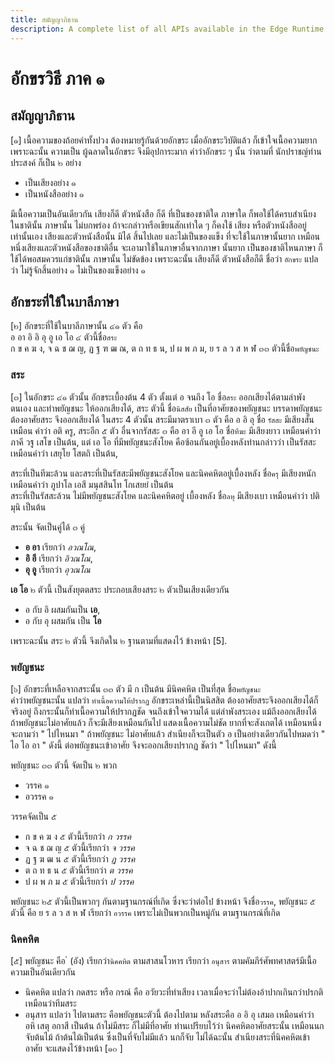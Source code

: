 ```yaml
---
title: สมัญญาภิธาน
description: A complete list of all APIs available in the Edge Runtime.
---
```


# อักขรวิธี ภาค ๑

## สมัญญาภิธาน

[๑] เนื้อความของถ้อยคําทั้งปวง ต้องหมายรู้กันด้วยอักขระ เมื่ออักขระวิบัติแล้ว ก็เข้าใจเนื้อความยาก
เพราะฉะนั้น ความเป็น ผู้ฉลาดในอักขระ จึงมีอุปการะมาก
คําว่าอักขระ ๆ นั้น ว่าตามที่ นักปราชญ์ท่านประสงค์ ก็เป็น ๒ อย่าง

- เป็นเสียงอย่าง ๑
- เป็นหนังสืออย่าง ๑

มีเนื้อความเป็นอันเดียวกัน เสียงก็ดี ตัวหนังสือ ก็ดี ที่เป็นของชาติใด ภาษาใด ก็พอใช้ได้ครบสําเนียง ในชาตินั้น ภาษานั้น ไม่บกพร่อง
ถ้าจะกล่าวหรือเขียนสักเท่าใด ๆ ก็คงใช้ เสียง หรือตัวหนังสืออยู่เท่านั้นเอง เสียงและตัวหนังสือนั้น มิได้ สิ้นไปเลย และไม่เป็นของแข็ง ที่จะใช้ในภาษานั้นยาก
เหมือนหนึ่งเสียงและตัวหนังสือของชาติอื่น จะเอามาใช้ในภาษาอื่นจากภาษา นั้นยาก เป็นของชาติไหนภาษา ก็ใช้ได้พอสมควรแก่ชาตินั้น ภาษานั้น ไม่ขัดข้อง
เพราะฉะนั้น เสียงก็ดี ตัวหนังสือก็ดี ชื่อว่า `อักขระ` แปลว่า ไม่รู้จักสิ้นอย่าง ๑ ไม่เป็นของแข็งอย่าง ๑

## อักขระที่ใช้ในบาลีภาษา

[๒] อักขระที่ใช้ในบาลีภาษานั้น ๔๑ ตัว คือ  
อ อา อิ อิ อุ อู เอ โอ ๔ ตัวนี้ชื่อ`สระ`  
ก ข ค ฆ ง, จ ฉ ช ฌ ญ, ฏ ฐ ฑ ฒ ณ, ต ถ ท ธ น, ป ผ พ ภ ม, ย ร ล ว ส ห ฬ ๓๓ ตัวนี้ชื่อ`พยัญชนะ`

### สระ

[๓] ในอักขระ ๔๑ ตัวนั้น อักขระเบื้องต้น 4 ตัว ตั้งแต่ อ จนถึง โอ ชื่อ`สระ` ออกเสียงได้ตามลําพังตนเอง และทําพยัญชนะ ให้ออกเสียงได้,
สระ ตัวนี้ ชื่อ`นิสสัย` เป็นที่อาศัยของพยัญชนะ บรรดาพยัญชนะ ต้องอาศัยสระ จึงออกเสียงได้
ในสระ 4 ตัวนั้น สระมีมาตราเบา ๓ ตัว คือ อ อิ อุ ชื่อ `รัสสะ` มีเสียงสั้น เหมือน คําว่า อติ ครู,
สระอีก ๕ ตัว อื่นจากรัสสะ ๓ คือ อา อี อู เอ โอ ชื่อ`ทีฆะ` มีเสียงยาว เหมือนคําว่า ภาคี วฐู เสโข เป็นต้น,
แต่ เอ โอ ที่มีพยัญชนะสังโยค คือซ้อนกันอยู่เบื้องหลังท่านกล่าวว่า เป็นรัสสะ
เหมือนคําว่า เสยุโย โสตถิ เป็นต้น,

สระที่เป็นทีฆะล้วน และสระที่เป็นรัสสะมีพยัญชนะสังโยค และนิคคหิตอยู่เบื้องหลัง ชื่อ`ครุ` มีเสียงหนัก เหมือนคําว่า ภูปาโล เอสี มนุสสินโท โกเสยยํ เป็นต้น  
สระที่เป็นรัสสะล้วน ไม่มีพยัญชนะสังโยค และนิคคหิตอยู่ เบื้องหลัง ชื่อ`ลหุ` มีเสียงเบา เหมือนคําว่า ปติ มุนิ เป็นต้น

สระนั้น จัดเป็นคู่ได้ ๓ คู่

- **อ อา** เรียกว่า _อวณโณ_,
- **อิ อี** เรียกว่า _อิวณโณ_,
- **อุ อู** เรียกว่า _อุวณโณ_

**เอ โอ** ๒ ตัวนี้ เป็นสังยุตตสระ ประกอบเสียงสระ ๒ ตัวเป็นเสียงเดียวกัน

- อ กับ อิ ผสมกันเป็น **เอ**,
- อ กับ อุ ผสมกัน เป็น **โอ**

เพราะฉะนั้น สระ ๒ ตัวนี้ จึงเกิดใน ๒ ฐานตามที่แสดงไว้ ข้างหน้า [5].

### พยัญชนะ

[๖] อักขระที่เหลือจากสระนั้น ๓๓ ตัว มี ก เป็นต้น มีนิคคหิต เป็นที่สุด ชื่อ`พยัญชนะ`  
คําว่าพยัญชนะนั้น แปลว่า `ทําเนื้อความให้ปรากฏ` อักขระเหล่านี้เป็นนิสสิต ต้องอาศัยสระจึงออกเสียงได้ก็จริงอยู่
ถึงกระนั้นก็ทําเนื้อความให้ปรากฏชัด จนถึงเข้าใจความได้ แต่ลําพังสระเอง แม้ถึงออกเสียงได้ ถ้าพยัญชนะไม่อาศัยแล้ว ก็จะมีเสียงเหมือนกันไป
แสดงเนื้อความไม่ชัด ยากที่จะสังเกตได้ เหมือนหนึ่งจะถามว่า " ไปไหนมา " ถ้าพยัญชนะ ไม่อาศัยแล้ว สําเนียงก็จะเป็นตัว อ เป็นอย่างเดียวกันไปหมดว่า
" ไอ ไอ อา " ดังนี้ ต่อพยัญชนะเข้าอาศัย จึงจะออกเสียงปรากฏ ชัดว่า " ไปไหนมา" ดังนี้

พยัญชนะ ๓๓ ตัวนี้ จัดเป็น ๒ พวก

- วรรค ๑
- อวรรค ๑

วรรคจัดเป็น ๕

- ก ข ค ฆ ง ๕ ตัวนี้เรียกว่า _ก วรรค_
- จ ฉ ช ฌ ญ ๕ ตัวนี้เรียกว่า _จ วรรค_
- ฏ ฐ ฆ ฒ น ๕ ตัวนี้เรียกว่า _ฎ วรรค_
- ต ถ ท ธ น ๕ ตัวนี้เรียกว่า _ต วรรค_
- ป ผ พ ภ ม ๕ ตัวนี้เรียกว่า _ป วรรค_

พยัญชนะ ๒๕ ตัวนี้เป็นพวกๆ กันตามฐานกรณ์ที่เกิด ซึ่งจะว่าต่อไป ข้างหน้า จึงชื่อ`วรรค`,
พยัญชนะ ๕ ตัวนี้ คือ ย ร ล ว ส ห ฬ เรียกว่า `อวรรค` เพราะไม่เป็นพวกเป็นหมู่กัน ตามฐานกรณ์ที่เกิด

### นิคคหิต

[๕] พยัญชนะ คือ ํ (อัง) เรียกว่า`นิคคหิต` ตามสาสนโวหาร เรียกว่า `อนุสาร` ตามคัมภีร์ศัพทศาสตร์มีเนื้อความเป็นอันเดียวกัน

- นิคคหิต แปลว่า กดสระ หรือ กรณ์ คือ อวัยวะที่ทําเสียง เวลาเมื่อจะว่าไม่ต้องอ้าปากเกินกว่าปรกติ เหมือนว่าทีมสระ
- อนุสาร แปลว่า ไปตามสระ คือพยัญชนะตัวนี้ ต้องไปตาม หลังสระคือ อ อิ อุ เสมอ
  เหมือนคําว่า อหิ เสตุ อกาสี เป็นต้น ถ้าไม่มีสระ ก็ไม่มีที่อาศัย ท่านเปรียบไว้ว่า นิคคหิตอาศัยสระนั้น เหมือนนกจับต้นไม้ ถ้าต้นไม้เป็นต้น ซึ่งเป็นที่จับไม่มีแล้ว นกก็จับ ไม่ได้ฉะนั้น
  สําเนียงสระที่นิคคหิตเข้าอาศัย จะแสดงไว้ข้างหน้า [๑๐ ]
